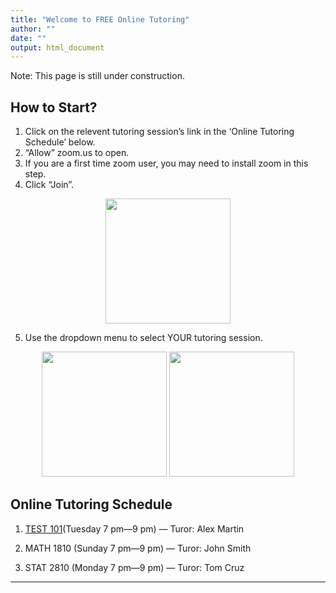 ```yaml
---
title: "Welcome to FREE Online Tutoring"
author: ""
date: ""
output: html_document
---
```

Note: This page is still under construction.


## How to Start?
1. Click on the relevent tutoring session's link in the 'Online Tutoring Schedule' below.
2. "Allow" zoom.us to open.
3. If you are a first time zoom user, you may need to install zoom in this step.
4. Click "Join".

<div style="text-align:center">
<p float="center">
  <img src="./images/join.png" width="200" />

</p>
</div>

5. Use the dropdown menu to select YOUR tutoring session.

<div style="text-align:center">
<p float="center">
  <img src="./images/drop1.png" width="200" />
  <img src="./images/drop2.png" width="200" /> 

</p>
</div>



## Online Tutoring Schedule

1. [TEST 101](https://appstate.zoom.us/j/569840173)(Tuesday 7 pm---9 pm) ---  Turor: Alex Martin

2. MATH 1810 (Sunday 7 pm---9 pm) ---  Turor: John Smith

3. STAT 2810 (Monday 7 pm---9 pm) ---  Turor: Tom Cruz


***



